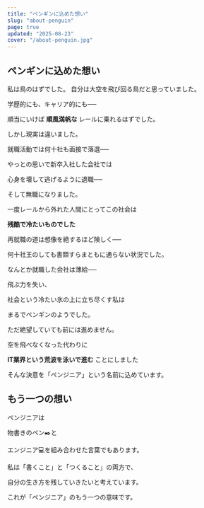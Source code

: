 ```yaml
---
title: "ペンギンに込めた想い"
slug: "about-penguin"
page: true
updated: "2025-08-23"
cover: "/about-penguin.jpg"
---
```


## ペンギンに込めた想い

私は鳥のはずでした。
自分は大空を飛び回る鳥だと思っていました。

学歴的にも、キャリア的にも──

順当にいけば **順風満帆な** レールに乗れるはずでした。

しかし現実は違いました。

就職活動では何十社も面接で落選──

やっとの思いで新卒入社した会社では

心身を壊して逃げるように退職──

そして無職になりました。

一度レールから外れた人間にとってこの社会は

**残酷で冷たいものでした**

再就職の道は想像を絶するほど険しく──

何十社王のしても書類すらまともに通らない状況でした。

なんとか就職した会社は薄給──

飛ぶ力を失い、

社会という冷たい氷の上に立ち尽くす私は

まるでペンギンのようでした。

ただ絶望していても前には進めません。

空を飛べなくなった代わりに

**IT業界という荒波を泳いで進む** ことにしました

そんな決意を「ペンジニア」という名前に込めています。


## もう一つの想い

ペンジニアは

物書きのペン✒️と

エンジニア💻を組み合わせた言葉でもあります。

私は「書くこと」と「つくること」の両方で、

自分の生き方を残していきたいと考えています。

これが「ペンジニア」のもう一つの意味です。